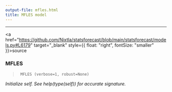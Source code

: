 ```yaml
---
output-file: mfles.html
title: MFLES model
---
```



------------------------------------------------------------------------

<a
href="https://github.com/Nixtla/statsforecast/blob/main/statsforecast/models.py#L6179"
target="_blank" style={{ float: "right", fontSize: "smaller" }}>source</a>

### MFLES

> ``` text
>  MFLES (verbose=1, robust=None)
> ```

*Initialize self. See help(type(self)) for accurate signature.*

